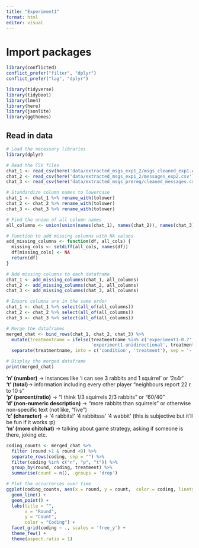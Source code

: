 ```yaml
---
title: "Experiment1"
format: html
editor: visual
---
```


# Import packages

```r
library(conflicted)  
conflict_prefer("filter", "dplyr")
conflict_prefer("lag", "dplyr")

library(tidyverse)
library(tidyboot)
library(lme4)
library(here)
library(jsonlite)
library(ggthemes)
```

## Read in data

```r
# Load the necessary libraries
library(dplyr)

# Read the CSV files
chat_1 <- read_csv(here('data/extracted_msgs_exp1_2/msgs_cleaned_exp1.csv'))
chat_2 <- read_csv(here('data/extracted_msgs_exp1_2/messages_exp2.csv'))
chat_3 <- read_csv(here('data/extracted_msgs_prereg/cleaned_messages.csv'))

# Standardize column names to lowercase
chat_1 <- chat_1 %>% rename_with(tolower)
chat_2 <- chat_2 %>% rename_with(tolower)
chat_3 <- chat_3 %>% rename_with(tolower)

# Find the union of all column names
all_columns <- union(union(names(chat_1), names(chat_2)), names(chat_3))

# Function to add missing columns with NA values
add_missing_columns <- function(df, all_cols) {
  missing_cols <- setdiff(all_cols, names(df))
  df[missing_cols] <- NA
  return(df)
}

# Add missing columns to each dataframe
chat_1 <- add_missing_columns(chat_1, all_columns)
chat_2 <- add_missing_columns(chat_2, all_columns)
chat_3 <- add_missing_columns(chat_3, all_columns)

# Ensure columns are in the same order
chat_1 <- chat_1 %>% select(all_of(all_columns))
chat_2 <- chat_2 %>% select(all_of(all_columns))
chat_3 <- chat_3 %>% select(all_of(all_columns))

# Merge the dataframes
merged_chat <- bind_rows(chat_1, chat_2, chat_3) %>%
  mutate(treatmentname = ifelse(treatmentname %in% c('experiment1-0.7', 'experiment1-0.3'),
                                'experiment1-unidirectional', treatmentname)) %>%
  separate(treatmentname, into = c('condition', 'treatment'), sep = '-') %>%

# Display the merged dataframe
print(merged_chat)


```

**'n' (number)** -\> instances like 'i can see 3 rabbits and 1 squirrel' or '2s4r'\
**'t' (total)**-\> information including every other player "neighbours report 22 r to 10 s"\
**'p' (percent/ratio)** -\> "I think 1/3 squirrels 2/3 rabbits" or "60/40"\
**'d' (non-numeric description)** -\> "more rabbits than squirrels" or otherwise non-specific text (not like, "five")\
**'c' (character)** -\> '4 rabbits!' '4 rabbitsss' '4 wabbit' (this is subjective but it'll be fun if it works :p)\
**'m' (more chitchat)** -\> talking about game strategy, asking if someone is there, joking etc.

```r
coding_counts <- merged_chat %>%
  filter (round >1 & round <9) %>%
  separate_rows(coding, sep = "") %>%
  filter(coding %in% c("n", "p", "t")) %>%
  group_by(round, coding, treatment) %>%
  summarise(count = n(), .groups = 'drop')

# Plot the occurrences over time
ggplot(coding_counts, aes(x = round, y = count,  color = coding, linetype = treatment)) +
  geom_line() +
  geom_point() +
  labs(title = "",
       x = "Round",
       y = "Count",
       color = "Coding") +
  facet_grid(coding ~ ., scales = 'free_y') +
  theme_few() +
  theme(aspect.ratio = 1)
```
